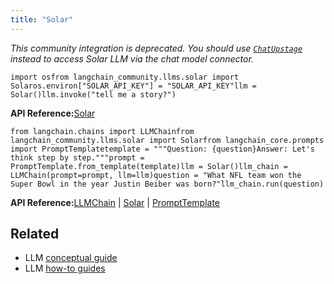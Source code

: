```yaml
---
title: "Solar"
---
```


*This community integration is deprecated. You should use [`ChatUpstage`](/oss/integrations/chat/upstage) instead to access Solar LLM via the chat model connector.*

```
import osfrom langchain_community.llms.solar import Solaros.environ["SOLAR_API_KEY"] = "SOLAR_API_KEY"llm = Solar()llm.invoke("tell me a story?")
```

**API Reference:**[Solar](https://python.langchain.com/api_reference/community/llms/langchain_community.llms.solar.Solar.html)

```
from langchain.chains import LLMChainfrom langchain_community.llms.solar import Solarfrom langchain_core.prompts import PromptTemplatetemplate = """Question: {question}Answer: Let's think step by step."""prompt = PromptTemplate.from_template(template)llm = Solar()llm_chain = LLMChain(prompt=prompt, llm=llm)question = "What NFL team won the Super Bowl in the year Justin Beiber was born?"llm_chain.run(question)
```

**API Reference:**[LLMChain](https://python.langchain.com/api_reference/langchain/chains/langchain.chains.llm.LLMChain.html) | [Solar](https://python.langchain.com/api_reference/community/llms/langchain_community.llms.solar.Solar.html) | [PromptTemplate](https://python.langchain.com/api_reference/core/prompts/langchain_core.prompts.prompt.PromptTemplate.html)

## Related

* LLM [conceptual guide](/oss/concepts/text_llms)
* LLM [how-to guides](/oss/how_to/#llms)
